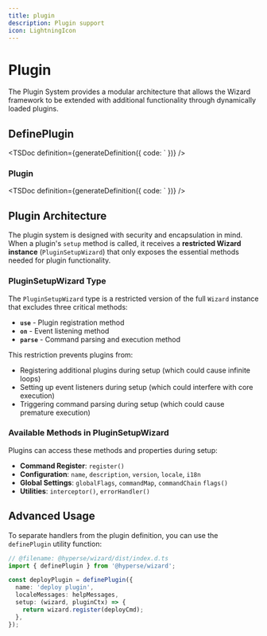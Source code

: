```yaml
---
title: plugin
description: Plugin support
icon: LightningIcon
---
```



# Plugin

The Plugin System provides a modular architecture that allows the Wizard framework to be extended with additional functionality through dynamically loaded plugins.

## DefinePlugin

<TSDoc
  definition={generateDefinition({
    code: `
  })}
/>

### Plugin

<TSDoc
  definition={generateDefinition({
    code: `
  })}
/>

## Plugin Architecture

The plugin system is designed with security and encapsulation in mind. When a plugin's `setup` method is called, it receives a **restricted Wizard instance** (`PluginSetupWizard`) that only exposes the essential methods needed for plugin functionality.

### PluginSetupWizard Type

The `PluginSetupWizard` type is a restricted version of the full `Wizard` instance that excludes three critical methods:

- **`use`** - Plugin registration method
- **`on`** - Event listening method
- **`parse`** - Command parsing and execution method

This restriction prevents plugins from:

- Registering additional plugins during setup (which could cause infinite loops)
- Setting up event listeners during setup (which could interfere with core execution)
- Triggering command parsing during setup (which could cause premature execution)

### Available Methods in PluginSetupWizard

Plugins can access these methods and properties during setup:

- **Command Register**: `register()`
- **Configuration**: `name`, `description`, `version`, `locale`, `i18n`
- **Global Settings**: `globalFlags`, `commandMap`, `commandChain` `flags()`
- **Utilities**: `interceptor()`, `errorHandler()`

## Advanced Usage

To separate handlers from the plugin definition, you can use the `definePlugin` utility function:

```ts twoslash
// @filename: @hyperse/wizard/dist/index.d.ts
import { definePlugin } from '@hyperse/wizard';

const deployPlugin = definePlugin({
  name: 'deploy plugin',
  localeMessages: helpMessages,
  setup: (wizard, pluginCtx) => {
    return wizard.register(deployCmd);
  },
});
```
